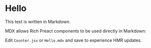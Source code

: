 
# Hello

This text is written in Markdown.

MDX allows Rich Preact components to be used directly in Markdown: <Counter/>

Edit `Counter.jsx` or `Hello.mdx` and save to experience HMR updates.
